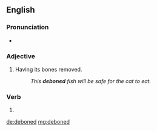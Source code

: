 ==English==

===Pronunciation===
* {{a|UK}} {{IPA|/diːˈbəʊnd/|lang=en}}

===Adjective===
{{en-adj|-}}

# Having its bones removed.
#: ''This '''deboned''' fish will be safe for the cat to eat.''

===Verb===
{{head|en}}

# {{en-past of|debone}}

[[de:deboned]]
[[mg:deboned]]